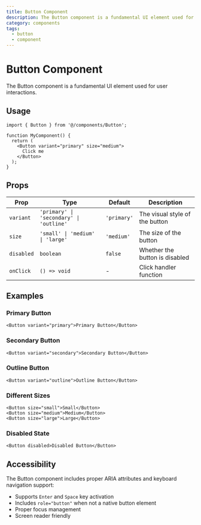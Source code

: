 ```yaml
---
title: Button Component
description: The Button component is a fundamental UI element used for user interactions.
category: components
tags:
  - button
  - component
---
```


# Button Component

The Button component is a fundamental UI element used for user interactions.

## Usage

```tsx
import { Button } from '@/components/Button';

function MyComponent() {
  return (
    <Button variant="primary" size="medium">
      Click me
    </Button>
  );
}
```


## Props

| Prop | Type | Default | Description |
|------|------|---------|-------------|
| `variant` | `'primary' \| 'secondary' \| 'outline'` | `'primary'` | The visual style of the button |
| `size` | `'small' \| 'medium' \| 'large'` | `'medium'` | The size of the button |
| `disabled` | `boolean` | `false` | Whether the button is disabled |
| `onClick` | `() => void` | - | Click handler function |

## Examples

### Primary Button

```tsx
<Button variant="primary">Primary Button</Button>
```

### Secondary Button

```tsx
<Button variant="secondary">Secondary Button</Button>
```

### Outline Button

```tsx
<Button variant="outline">Outline Button</Button>
```

### Different Sizes

```tsx
<Button size="small">Small</Button>
<Button size="medium">Medium</Button>
<Button size="large">Large</Button>
```

### Disabled State

```tsx
<Button disabled>Disabled Button</Button>
```

## Accessibility

The Button component includes proper ARIA attributes and keyboard navigation support:

- Supports `Enter` and `Space` key activation
- Includes `role="button"` when not a native button element
- Proper focus management
- Screen reader friendly
